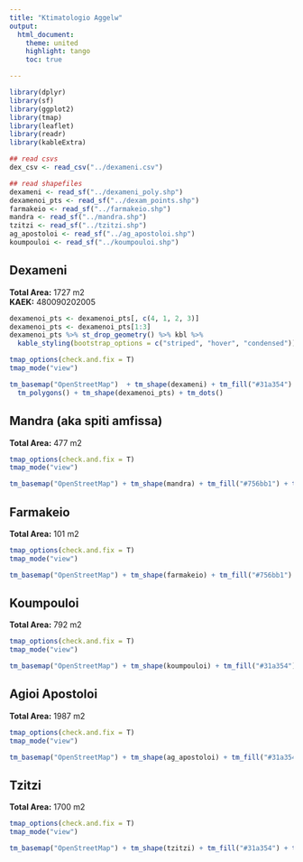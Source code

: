 ```yaml
---
title: "Ktimatologio Aggelw"
output:
  html_document:
    theme: united
    highlight: tango
    toc: true

---
```



```r
library(dplyr)
library(sf)
library(ggplot2)
library(tmap)
library(leaflet)
library(readr)
library(kableExtra)
```


```r

## read csvs
dex_csv <- read_csv("../dexameni.csv")

## read shapefiles
dexameni <- read_sf("../dexameni_poly.shp")
dexamenoi_pts <- read_sf("../dexam_points.shp")
farmakeio <- read_sf("../farmakeio.shp")
mandra <- read_sf("../mandra.shp")
tzitzi <- read_sf("../tzitzi.shp")
ag_apostoloi <- read_sf("../ag_apostoloi.shp")
koumpouloi <- read_sf("../koumpouloi.shp")

```




## Dexameni

**Total Area:** 1727 m2  
**KAEK:** 480090202005
```r
dexamenoi_pts <- dexamenoi_pts[, c(4, 1, 2, 3)]
dexamenoi_pts <- dexamenoi_pts[1:3]
dexamenoi_pts %>% st_drop_geometry() %>% kbl %>%
  kable_styling(bootstrap_options = c("striped", "hover", "condensed"))

tmap_options(check.and.fix = T)
tmap_mode("view")

tm_basemap("OpenStreetMap")  + tm_shape(dexameni) + tm_fill("#31a354") +
  tm_polygons() + tm_shape(dexamenoi_pts) + tm_dots()
```

## Mandra (aka spiti amfissa)

**Total Area:** 477 m2
```r

tmap_options(check.and.fix = T)
tmap_mode("view")

tm_basemap("OpenStreetMap") + tm_shape(mandra) + tm_fill("#756bb1") + tm_polygons()
```

## Farmakeio

**Total Area:** 101 m2
```r

tmap_options(check.and.fix = T)
tmap_mode("view")

tm_basemap("OpenStreetMap") + tm_shape(farmakeio) + tm_fill("#756bb1") + tm_polygons()
```

## Koumpouloi

**Total Area:** 792 m2
```r

tmap_options(check.and.fix = T)
tmap_mode("view")

tm_basemap("OpenStreetMap") + tm_shape(koumpouloi) + tm_fill("#31a354") + tm_polygons()
```

## Agioi Apostoloi

**Total Area:** 1987 m2
```r

tmap_options(check.and.fix = T)
tmap_mode("view")

tm_basemap("OpenStreetMap") + tm_shape(ag_apostoloi) + tm_fill("#31a354") + tm_polygons()
```

## Tzitzi

**Total Area:** 1700 m2
```r

tmap_options(check.and.fix = T)
tmap_mode("view")

tm_basemap("OpenStreetMap") + tm_shape(tzitzi) + tm_fill("#31a354") + tm_polygons()
```
